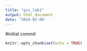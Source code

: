 ```yaml
---
title: "gis_lab1"
output: html_document
date: "2024-02-06"
---
```


#initial commit
```r
knitr::opts_chunk$set(echo = TRUE)
```

